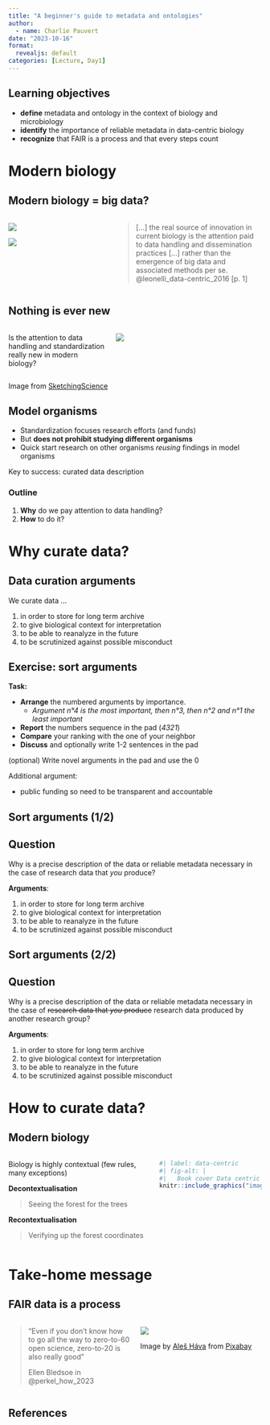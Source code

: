 ```yaml
---
title: "A beginner's guide to metadata and ontologies"
author:
  - name: Charlie Pauvert
date: "2023-10-16"
format:
  revealjs: default
categories: [Lecture, Day1]
---
```


## Learning objectives

-   **define** metadata and ontology in the context of biology and microbiology
-   **identify** the importance of reliable metadata in data-centric biology
-   **recognize** that FAIR is a process and that every steps count

# Modern biology

## Modern biology = big data?

::: columns
::: {.column width="40%"}
::: r-stack
![](images/meme-big-data-centric.jpg){.fragment fig-alt="big data vs data-centric" fig-align="center"}

![](images/data-centric-biology.jpg){.fragment fig-alt="Book cover Data centric biology by Leonelli S." fig-align="center"}
:::
:::

::: {.column width="60%"}
::: {.fragment .fade-up}
> [...] the real source of innovation in current biology is the [attention paid to data handling]{.orange} and dissemination practices [...] rather than the emergence of big data and associated methods per se. @leonelli_data-centric_2016 [p. 1]
:::
:::
:::

## Nothing is ever new

::: columns
::: {.column width="40%"}
Is the attention to data handling and standardization [really new]{.orange} in modern biology?
:::

::: {.column width="60%"}
![](images/model-organisms_by_sketchingscience.jpg){.fragment fig-alt="Model Organisms as seen by Vincent Van Gogh illustrated by SketchingScience" fig-align="center"}
:::
:::

::: aside
Image from [SketchingScience](https://twitter.com/sketchscience/status/1672913062603440132?s=20)
:::

## Model organisms

::: incremental
-   Standardization focuses research efforts (and funds)
-   But **does not prohibit studying different organisms**
-   [Quick start research]{.orange} on other organisms *reusing* findings in model organisms
:::

::: fragment
Key to success: [curated data description]{.green}
:::

::: {.fragment .fade-up}
### Outline

1.  **Why** do we pay attention to data handling?
2.  **How** to do it?
:::

# Why curate data?

## Data curation arguments

We curate data ...

::: incremental
1.  in order to store for long term archive
2.  to give biological context for interpretation
3.  to be able to reanalyze in the future
4.  to be scrutinized against possible misconduct
:::

## Exercise: sort arguments

**Task:**

::: incremental
-   **Arrange** the numbered arguments by importance.
    -   *Argument n°4 is the most important, then n°3, then n°2 and n°1 the least important*
-   **Report** the numbers sequence in the pad (*4321*)
-   **Compare** your ranking with the one of your neighbor
-   **Discuss** and optionally write 1-2 sentences in the pad
:::

::: {.fragment .fade-up}
(optional) Write novel arguments in the pad and use the 0
:::

::: notes
Additional argument:

-   public funding so need to be transparent and accountable
:::

## Sort arguments (1/2)

::: {.callout-note icon="false"}
## Question

Why is a precise description of the data or reliable metadata necessary in the case of [research data that *you* produce]{.orange}?
:::

**Arguments**:

::: {.fragment .fade-up}
1.  in order to store for long term archive
2.  to give biological context for interpretation
3.  to be able to reanalyze in the future
4.  to be scrutinized against possible misconduct
:::

## Sort arguments (2/2)

::: {.callout-note icon="false"}
## Question

Why is a precise description of the data or reliable metadata necessary in the case of [~~research data that *you* produce~~]{.orange} [research data produced by another research group]{.green}?
:::

**Arguments**:

1.  in order to store for long term archive
2.  to give biological context for interpretation
3.  to be able to reanalyze in the future
4.  to be scrutinized against possible misconduct

# How to curate data?

## Modern biology

::: columns
::: {.column width="55%"}
Biology is highly contextual (few rules, many exceptions)

**Decontextualisation**

> Seeing the forest for the trees

**Recontextualisation**

> Verifying up the forest coordinates
:::

::: {.column width="40%"}
```r
#| label: data-centric
#| fig-alt: |
#|   Book cover Data centric biology by Leonelli S.
knitr::include_graphics("images/data-centric-biology.jpg")
```
:::
:::

# Take-home message

## FAIR data is a process

::: columns
::: {.column width="50%"}
> "Even if you don't know how to go all the way to zero-to-60 open science, [zero-to-20 is also really good]{.orange}"
>
> Ellen Bledsoe in @perkel_how_2023
:::

::: {.column .fragment width="50%"}
![](images/cat-4419763_1280.jpg){fig-alt="kitten learning to hunt" fig-align="center"}

::: aside
Image by [Aleš Háva](https://pixabay.com/users/alešháva-5318775/?utm_source=link-attribution&utm_medium=referral&utm_campaign=image&utm_content=4419763) from [Pixabay](https://pixabay.com//?utm_source=link-attribution&utm_medium=referral&utm_campaign=image&utm_content=4419763)
:::
:::
:::

## References
